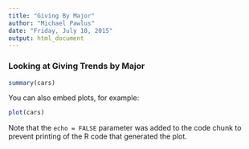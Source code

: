 ```yaml
---
title: "Giving By Major"
author: "Michael Pawlus"
date: "Friday, July 10, 2015"
output: html_document
---
```


### Looking at Giving Trends by Major

```r
summary(cars)
```

You can also embed plots, for example:

```r
plot(cars)
```

Note that the `echo = FALSE` parameter was added to the code chunk to prevent printing of the R code that generated the plot.
